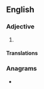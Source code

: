 {{also|seminude}}
==English==

===Adjective===
{{en-adj|-}}

# {{alternative spelling of|seminude|lang=en}}

====Translations====
{{trans-see|seminude}}

===Anagrams===
* {{anagrams|en|eumenids}}